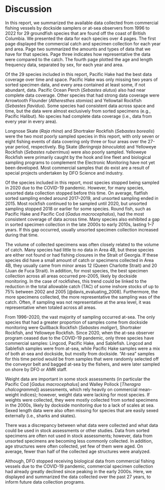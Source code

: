 \clearpage

# Discussion

In this report, we summarized the available data collected from commercial fishing vessels by dockside samplers or at-sea observers from 1996 to 2022 for 29 groundfish species that are found off the coast of British Columbia. We presented the data for each species over 4 pages. The first page displayed the commercial catch and specimen collection for each year and area. Page two summarized the amounts and types of data that we have for that species. Page three indicates how representative the data were compared to the catch. The fourth page plotted the age and length frequency data, separated by sex, for each year and area. 

Of the 29 species included in this report, Pacific Hake had the best data coverage over time and space. Pacific Hake was only missing two years of sorted specimen data, and every area contained at least some, if not abundant, data. Pacific Ocean Perch (*Sebastes alutus*) also had near complete data coverage. Other species that had strong data coverage were Arrowtooth Flounder (*Atheresthes stomias*) and Yellowtail Rockfish (*Sebastes flavidus*). Some species had consistent data across space and time, but the data were almost exclusively from sorted specimens (e.g., Pacific Halibut). No species had complete data coverage (i.e., data from every year in every area).

Longnose Skate (*Raja rhina*) and Shortraker Rockfish (*Sebastes borealis*) were the two most poorly sampled species in this report, with only seven or eight fishing events of data covering only three or four areas over the 27-year period, respectively. Big Skate (*Beringraja binoculata*) and Yelloweye Rockfish (*Sebastes ruberrimus*) were also poorly sampled. Yelloweye Rockfish were primarily caught by the hook and line fleet and biological sampling programs to complement the Electronic Monitoring have not yet been developed. Most commercial samples that do exist are a result of special projects undertaken by DFO Science and industry. 

Of the species included in this report, most species stopped being sampled in 2020 due to the COVID-19 pandemic. However, for many species, unsorted data collection stopped before this time. On average, flatfish sorted sampling ended around 2017--2019, and unsorted sampling ended in 2015. Most rockfish continued to be sampled until 2020, but unsorted sampling stopped 2018 or earlier for some species. Round fish, such as Pacific Hake and Pacific Cod (*Gadus macrocephalus*), had the most consistent coverage of data across time. Many species also exhibited a gap in sorted specimen collection in the late 2000s to early 2010s, lasting 1--7 years. If this gap occurred, usually unsorted specimen collection increased during that time.

The volume of collected specimens was often closely related to the volume of catch. Many species had little to no data in Area 4B, but these species are either not found or had fishing closures in the Strait of Georgia. If these species did have a small amount of catch or specimens collected in Area 4B, they usually came from minor areas 12 (Queen Charlotte Strait) and 20 (Juan de Fuca Strait). In addition, for most species, the best specimen collection across all areas occurred pre-2005, likely by dockside monitoring. In the case of rockfishes, this trend could be linked to the reduction in the total allowable catch (TAC) of some inshore stocks of up to 75% between 2002 and 2005 [@davis_evaluating_2008]. Furthermore, the more specimens collected, the more representative the sampling was of the catch. Often, if sampling was not representative at the area level, it was representative when totaled across all areas. 

From 1996--2020, the vast majority of sampling occurred at-sea. The only species that had a greater proportion of samples come from dockside monitoring were Quillback Rockfish (*Sebastes maliger*), Shortraker Rockfish, and Yelloweye Rockfish. Since 2020, when the at-sea observer program ceased due to the COVID-19 pandemic, only three species have commercial samples: Lingcod, Pacific Hake, and Sablefish. Lingcod and Sablefish samples were from at-sea, while Pacific Hake samples were a mix of both at-sea and dockside, but mostly from dockside. "At-sea" samples for this time period would be from samples that were randomly selected off the conveyor belt and bagged at-sea by the fishers, and were later sampled on shore by DFO or AMR staff.

Weight data are important in some stock assessments (in particular the Pacific Cod [*Gadus macrocephalus*] and Walley Pollock [*Theragra chalcogramma*]) assessments, which rely heavily on commercial mean-weight indices); however, weight data were lacking for most species. If weights were collected, they were mostly collected from sorted specimens in the 2000s, likely by dockside monitoring due to a lack of scales at sea. Sexed length data were also often missing for species that are easily sexed externally (i.e., sharks and skates).

There was a discrepancy between what data were collected and what data could be used in stock assessments or other studies. Data from sorted specimens are often not used in stock assessments; however, data from unsorted specimens are becoming less commonly collected. In addition, age structures were often collected, yet few of them were aged. On average, fewer than half of the collected age structures were analyzed.

Although, DFO stopped receiving biological data from commercial fishing vessels due to the COVID-19 pandemic, commercial specimen collection had already greatly declined since peaking in the early 2000s. Here, we displayed and summarized the data collected over the past 27 years, to inform future data collection programs. 

\clearpage

